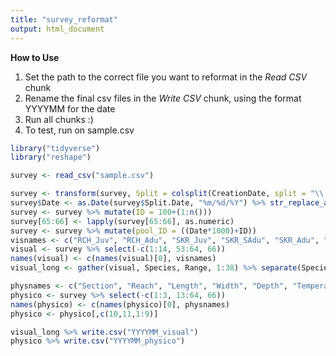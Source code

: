 ```yaml
---
title: "survey_reformat"
output: html_document
---
```


**How to Use**

1. Set the path to the correct file you want to reformat in the *Read CSV* chunk
2. Rename the final csv files in the *Write CSV* chunk, using the format YYYYMM for the date
3. Run all chunks :)
4. To test, run on sample.csv

```r
library("tidyverse")
library("reshape")
```

```r
survey <- read_csv("sample.csv")
```

```r
survey <- transform(survey, Split = colsplit(CreationDate, split = "\\ ", names = c('Date', 'Time', 'a')))
survey$Date <- as.Date(survey$Split.Date, "%m/%d/%Y") %>% str_replace_all("[^[:alnum:]]", "")
survey <- survey %>% mutate(ID = 100+(1:n()))
survey[65:66] <- lapply(survey[65:66], as.numeric)
survey <- survey %>% mutate(pool_ID = ((Date*1000)+ID))
visnames <- c("RCH_Juv", "RCH_Adu", "SKR_Juv", "SKR_SAdu", "SKR_Adu", "SCLP_Juv", "SCLP_Adu", "PKM_Juv", "PKM_Sadu", "PKM_Adu", "CYP_Juv", "CYP_Adu", "Lamprey_Amm", "Lamprey_Adu", "FYLF_Lar", "FYLF_Meta", "FYLF_Froglet", "FYLF_Adu", "CRLF_Lar", "CRLF_Meta", "CRLF_Froglet", "CRLF_Adu", "Treefrog_Lar", "Treefrog_Meta", "Treefrog_Froglet", "Treefrog_Adu", "Toad_Lar", "Toad_Meta", "Toad_Adu", "Rana_Lar", "Rana_Meta", "Rana_Adu", "NEWT_Lar", "NEWT_Adu", "Mussels_live", "Mussels_shell", "PondTUR", "Garter", "Date", "Pool_ID")
visual <- survey %>% select(-c(1:14, 53:64, 66))
names(visual) <- c(names(visual)[0], visnames)
visual_long <- gather(visual, Species, Range, 1:38) %>% separate(Species, into = c("Species", "Stage"))
```

```r
physnames <- c("Section", "Reach", "Length", "Width", "Depth", "Temperature", "DO_perc", "DO_mgL", "pH", "Date", "Pool_ID")
physico <- survey %>% select(-c(1:3, 13:64, 66))
names(physico) <- c(names(physico)[0], physnames)
physico <- physico[,c(10,11,1:9)]
```

```r
visual_long %>% write.csv("YYYYMM_visual")
physico %>% write.csv("YYYYMM_physico")
```

